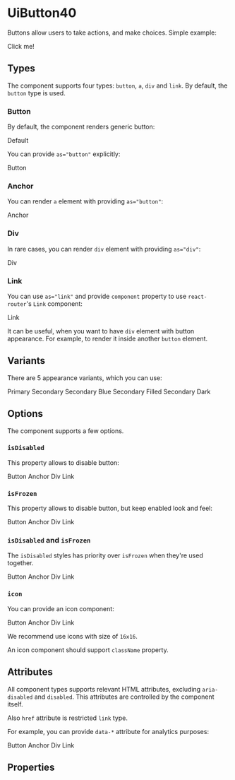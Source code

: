 



<Meta title="UiButton40/Docs" />

# UiButton40

Buttons allow users to take actions, and make choices. Simple example:

<Canvas>
  <UiButton40 variant="primary">Click me!</UiButton40>
</Canvas>

## Types

The component supports four types: `button`, `a`, `div` and `link`. By default, the `button` type is used.

### Button

By default, the component renders generic button:

<Canvas>
  <UiButton40 variant="primary">Default</UiButton40>
</Canvas>

You can provide `as="button"` explicitly:

<Canvas>
  <UiButton40 as="button" variant="primary">Button</UiButton40>
</Canvas>

### Anchor

You can render `a` element with providing `as="button"`:

<Canvas>
  <UiButton40 as="a" href="#" target="_blank" variant="primary">Anchor</UiButton40>
</Canvas>

### Div

In rare cases, you can render `div` element with providing `as="div"`:

<Canvas>
  <UiButton40 as="div" variant="primary">Div</UiButton40>
</Canvas>

### Link

You can use `as="link"` and provide `component` property to use `react-router`'s `Link` component:

<Canvas>
  <UiButton40 as="link" component={Link} target="_blank" to="#" variant="primary">Link</UiButton40>
</Canvas>

It can be useful, when you want to have `div` element with button appearance. For example, to render it inside
another `button` element.

## Variants

There are 5 appearance variants, which you can use:

<Canvas>
  <UiButton40 variant="primary">Primary</UiButton40>
  <UiButton40 variant="secondary">Secondary</UiButton40>
  <UiButton40 variant="secondaryBlue">Secondary Blue</UiButton40>
  <UiButton40 variant="secondaryFilled">Secondary Filled</UiButton40>
</Canvas>
<Canvas className={darkBackground}>
  <UiButton40 variant="secondaryDark">Secondary Dark</UiButton40>
</Canvas>

## Options

The component supports a few options.

### `isDisabled`

This property allows to disable button:

<Canvas>
  <UiButton40 as="button" isDisabled variant="primary">Button</UiButton40>
  <UiButton40 as="a" href="#" isDisabled variant="primary">Anchor</UiButton40>
  <UiButton40 as="div" isDisabled variant="primary">Div</UiButton40>
  <UiButton40 as="link" component={Link} isDisabled to="#" variant="primary">Link</UiButton40>
</Canvas>

### `isFrozen`

This property allows to disable button, but keep enabled look and feel:

<Canvas>
  <UiButton40 as="button" isFrozen variant="primary">Button</UiButton40>
  <UiButton40 as="a" href="#" isFrozen variant="primary">Anchor</UiButton40>
  <UiButton40 as="div" isFrozen variant="primary">Div</UiButton40>
  <UiButton40 as="link" component={Link} isFrozen to="#" variant="primary">Link</UiButton40>
</Canvas>

### `isDisabled` and `isFrozen`

The `isDisabled` styles has priority over `isFrozen` when they're used together.

<Canvas>
  <UiButton40 as="button" isDisabled isFrozen variant="primary">Button</UiButton40>
  <UiButton40 as="a" isDisabled isFrozen href="#" variant="primary">Anchor</UiButton40>
  <UiButton40 as="div" isDisabled isFrozen variant="primary">Div</UiButton40>
  <UiButton40 as="link" component={Link} isDisabled isFrozen to="#" variant="primary">Link</UiButton40>
</Canvas>

### `icon`

You can provide an icon component:

<Canvas>
  <UiButton40 as="button" icon={AddIcon} variant="primary">Button</UiButton40>
  <UiButton40 as="a" icon={AddIcon} href="#" target="_blank" variant="primary">Anchor</UiButton40>
  <UiButton40 as="div" icon={AddIcon} variant="primary">Div</UiButton40>
  <UiButton40 as="link" icon={AddIcon} component={Link} target="_blank" to="#" variant="primary">Link</UiButton40>
</Canvas>

We recommend use icons with size of `16x16`.

An icon component should support `className` property.

## Attributes

All component types supports relevant HTML attributes, excluding `aria-disabled` and `disabled`. This attributes are
controlled by the component itself.

Also `href` attribute is restricted `link` type.

For example, you can provide `data-*` attribute for analytics purposes:

<Canvas>
  <UiButton40 as="button" data-track-id="button" variant="primary">Button</UiButton40>
  <UiButton40 as="a" data-track-id="anchor" href="#" target="_blank" variant="primary">Anchor</UiButton40>
  <UiButton40 as="div" data-track-id="div" variant="primary">Div</UiButton40>
  <UiButton40 as="link" data-track-id="link" component={Link} target="_blank" to="#" variant="primary">Link</UiButton40>
</Canvas>

## Properties

<ArgsTable of={UiButton40} />
